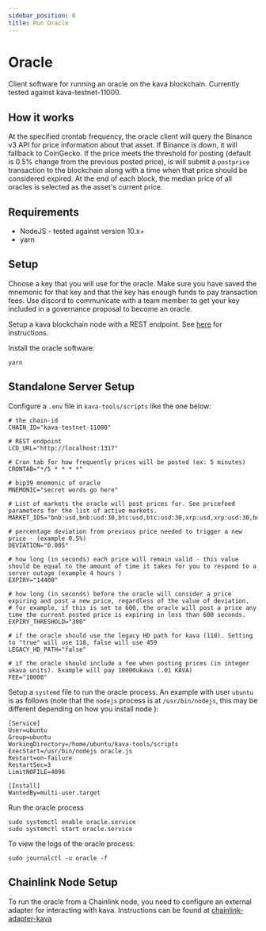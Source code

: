 ```yaml
---
sidebar_position: 6
title: Run Oracle
---
```


# Oracle

Client software for running an oracle on the kava blockchain. Currently tested against kava-testnet-11000.

## How it works

At the specified crontab frequency, the oracle client will query the Binance v3 API for price information about that asset. If Binance is down, it will fallback to CoinGecko. If the price meets the threshold for posting (default is 0.5% change from the previous posted price), is will submit a `postprice` transaction to the blockchain along with a time when that price should be considered expired. At the end of each block, the median price of all oracles is selected as the asset's current price.

## Requirements

- NodeJS - tested against version 10.x+
- yarn

## Setup

Choose a key that you will use for the oracle. Make sure you have saved the mnemonic for that key and that the key has enough funds to pay transaction fees. Use discord to communicate with a team member to get your key included in a governance proposal to become an oracle.

Setup a kava blockchain node with a REST endpoint. See [here](https://medium.com/kava-labs/kava-rest-server-guide-a13bdecfc5e4) for instructions.

Install the oracle software:

```
yarn
```

## Standalone Server Setup

Configure a `.env` file in `kava-tools/scripts` like the one below:

```
# the chain-id
CHAIN_ID="kava-testnet-11000"

# REST endpoint
LCD_URL="http://localhost:1317"

# Cron tab for how frequently prices will be posted (ex: 5 minutes)
CRONTAB="*/5 * * * *"

# bip39 mnemonic of oracle
MNEMONIC="secret words go here"

# List of markets the oracle will post prices for. See pricefeed parameters for the list of active markets.
MARKET_IDS="bnb:usd,bnb:usd:30,btc:usd,btc:usd:30,xrp:usd,xrp:usd:30,busd:usd,busd:usd:30,kava:usd,kava:usd:30,hard:usd,hard:usd:30,usdx:usd"

# percentage deviation from previous price needed to trigger a new price - (example 0.5%)
DEVIATION="0.005"

# how long (in seconds) each price will remain valid - this value should be equal to the amount of time it takes for you to respond to a server outage (example 4 hours )
EXPIRY="14400"

# how long (in seconds) before the oracle will consider a price expiring and post a new price, regardless of the value of deviation.
# for example, if this is set to 600, the oracle will post a price any time the current posted price is expiring in less than 600 seconds.
EXPIRY_THRESHOLD="300"

# if the oracle should use the legacy HD path for kava (118). Setting to "true" will use 118, false will use 459
LEGACY_HD_PATH="false"

# if the oracle should include a fee when posting prices (in integer ukava units). Example will pay 10000ukava (.01 KAVA)
FEE="10000"
```

Setup a `systemd` file to run the oracle process. An example with user `ubuntu` is as follows (note that the `nodejs` process is at `/usr/bin/nodejs`, this may be different depending on how you install node ):

```
[Service]
User=ubuntu
Group=ubuntu
WorkingDirectory=/home/ubuntu/kava-tools/scripts
ExecStart=/usr/bin/nodejs oracle.js
Restart=on-failure
RestartSec=3
LimitNOFILE=4096

[Install]
WantedBy=multi-user.target
```

Run the oracle process

```
sudo systemctl enable oracle.service
sudo systemctl start oracle.service
```

To view the logs of the oracle process:

```
sudo journalctl -u oracle -f
```

## Chainlink Node Setup

To run the oracle from a Chainlink node, you need to configure an external adapter for interacting with kava. Instructions can be found at [chainlink-adapter-kava](https://github.com/Kava-Labs/external-adapters-js/tree/master/kava)
